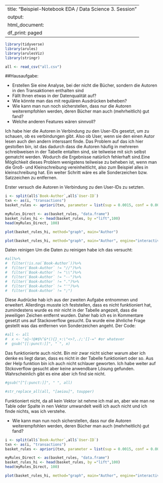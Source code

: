 
---
title: "Beispiel-Notebook EDA / Data Science 3. Session"
output:
  html_document:
    df_print: paged
---



```r
library(tidyverse)
library(arules)
library(arulesViz)
library(stringr)
```


```r
all <- read_csv("all.csv")
```


##Hausaufgabe:

- Erstellen Sie eine Analyse, bei der nicht die Bücher, sondern die Autoren in den Transaktionen enthalten sind
- Fällt Ihnen etwas in der Datenqualität auf?
- Wie könnte man das mit regulären Ausdrücken beheben?
- Wie kann man nun noch sicherstellen, dass nur die Autoren weiterempfohlen werden, deren Bücher man auch (mehrheitlich) gut fand?
- Welche anderen Features wären sinnvoll?


Ich habe hier die Autoren in Verbindung zu den User-IDs gesetzt, um zu schauen, ob es verbindungen gibt. Also ob User, wenn sie den einen Autor lesen auch den andern interssant finde. Das Problem auf das ich hier gestoßen bin, ist das dadurch dass die Autoren häufig in mehreren schreibweisen in der Tabelle entalten sind, sie teilweise mit sich selbst gematcht werden. Wodurch die Ergebnisse natürlich fehlerhaft sind.Eine Möglichkeit dieses Problem wenigstens teilweise zu beheben ist, wenn man die Groß- und Kleinschreibung vereinheitlicht, also zum Beispiel alles in kleinschreibung hat. Ein weiter Schritt wäre es alle Sonderzeichen bzw. Satzzeichen zu entfernen.

Erster versuch die Autoren in Verbindung zu den User-IDs zu setzten.
```r
i <- split(all$`Book-Author`,all$`User-ID`)
txn <- as(i, "transactions")
basket_rules <- apriori(txn, parameter = list(sup = 0.0015, conf = 0.0001, minlen=2, target="rules"))
```
```r
myRules_Direct <- as(basket_rules, "data.frame")
basket_rules_hi <- head(basket_rules, by ="lift",100)
head(myRules_Direct, 100)
```


```r
plot(basket_rules_hi, method="graph", main="Author")
```


```r
plot(basket_rules_hi, method="graph", main="Author", engine="interactive")
```

Daten reinigen
Um die Daten zu reinigen habe ich das versucht:
```r
#all%>%
#  filter(!is.na(`Book-Author`))%>%
#  filter(`Book-Author` != "//")%>%
#  filter(`Book-Author` != "\\")%>%
#  filter(`Book-Author` != "--")%>%
#  filter(`Book-Author` != ".")%>%
#  filter(`Book-Author` != "'")%>%
#  filter(`Book-Author` != ";")
```
Diese Audrücke hab ich aus der zweiten Aufgabe entnommen und erweitert.
Allerdings musste ich feststellen, dass es nicht funktioniert hat, zumindestens wurde es mir nicht in der Tabelle angezeit, dass die jeweiligen Zeichen entfernt wurden. Daher hab ich es in Kommentare gesetzt uns auf Stackoverflow gesucht.
Da wurde eine ähnliche Frage gestellt was das entfernen von Sonderzeichen angeht. Der Code:
```r
#all <- all
#  x <- "a1~!@#$%^&*(){}_+:\"<>?,./;'[]-=" #or whatever
#  gsub("[[:punct:]]", " ", x)
```
Das funktionierte auch nicht. Bin mir zwar nicht sicher warum aber ich denke es liegt daran, dass es nicht in der Tabelle funktioniert oder so. Aus der Help funktion bin ich auch nicht schlauer geworten. Ich habe weiter auf Stckoverflow gesucht aber keine anwendbare Lösung gefunden. Wahrscheinlich gibt es eine aber ich find sie nicht. 

```r
#gsub("[^[:punct:]]", " ", all)
```

```r
#str_replace_all(all, "[aeiou]", toupper)
```

Funktioniert nicht, da all kein Vektor ist nehme ich mal an, aber wie man ne Table oder Spalte in nen Vektor umwandelt weiß ich auch nicht und ich finde nichts, was ich verstehe.

- Wie kann man nun noch sicherstellen, dass nur die Autoren weiterempfohlen werden, deren Bücher man auch (mehrheitlich) gut fand?

```r
i <- split(all$`Book-Author`,all$`User-ID`)
txn <- as(i, "transactions")
basket_rules <- apriori(txn, parameter = list(sup = 0.0015, conf = 0.0001, minlen=4, target="rules"))
```


```r
myRules_Direct <- as(basket_rules, "data.frame")
basket_rules_hi <- head(basket_rules, by ="lift",100)
head(myRules_Direct, 100)
```

```r
plot(basket_rules_hi, method="graph", main="Author", engine="interactive")
```